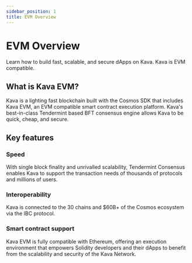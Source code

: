 ```yaml
---
sidebar_position: 1
title: EVM Overview
---
```


# EVM Overview

Learn how to build fast, scalable, and secure dApps on Kava. Kava is EVM compatible.

## What is Kava EVM?

Kava is a lighting fast blockchain built with the Cosmos SDK that includes Kava EVM, an EVM compatible smart contract execution platform. Kava's best-in-class Tendermint based BFT consensus engine allows Kava to be quick, cheap, and secure.

## Key features

### Speed

With single block finality and unrivalled scalability, Tendermint Consensus enables Kava to support the transaction needs of thousands of protocols and millions of users.

### Interoperability

Kava is connected to the 30 chains and \$60B+ of the Cosmos ecosystem via the IBC protocol.

### Smart contract support

Kava EVM is fully compatible with Ethereum, offering an execution environment that empowers Solidity developers and their dApps to benefit from the scalability and security of the Kava Network.
